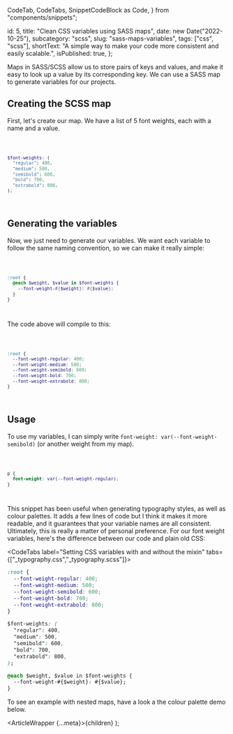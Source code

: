   CodeTab,
  CodeTabs,
  SnippetCodeBlock as Code,
} from "components/snippets";

  id: 5,
  title: "Clean CSS variables using SASS maps",
  date: new Date("2022-10-25"),
  subcategory: "scss",
  slug: "sass-maps-variables",
  tags: ["css", "scss"],
  shortText:
    "A simple way to make your code more consistent and easily scalable.",
  isPublished: true,
};

Maps in SASS/SCSS allow us to store pairs of keys and values, and make it easy to look up a value by its corresponding key. We can use a SASS map to generate variables for our projects.

## Creating the SCSS map

First, let's create our map. We have a list of 5 font weights, each with a name and a value.

<Code filename="_typography.scss">

```scss
$font-weights: (
  "regular": 400,
  "medium": 500,
  "semibold": 600,
  "bold": 700,
  "extrabold": 800,
);
```

</Code>

## Generating the variables

Now, we just need to generate our variables. We want each variable to follow the same naming convention, so we can make it really simple:

<Code filename="_typography.scss">

```scss
:root {
  @each $weight, $value in $font-weights {
    --font-weight-#{$weight}: #{$value};
  }
}
```

</Code>

The code above will compile to this:

<Code filename="_typography.scss">

```css
:root {
  --font-weight-regular: 400;
  --font-weight-medium: 500;
  --font-weight-semibold: 600;
  --font-weight-bold: 700;
  --font-weight-extrabold: 800;
}
```

</Code>

## Usage

To use my variables, I can simply write `font-weight: var(--font-weight-semibold)` (or another weight from my map).

<Code>

```css
p {
  font-weight: var(--font-weight-regular);
}
```

</Code>

This snippet has been useful when generating typography styles, as well as colour palettes. It adds a few lines of code but I think it makes it more readable, and it guarantees that your variable names are all consistent. Ultimately, this is really a matter of personal preference.
For our font weight variables, here's the difference between our code and plain old CSS:

<CodeTabs label="Setting CSS variables with and without the mixin" tabs={["_typography.css","_typography.scss"]}>

<CodeTab label="_typography.css">

```scss
:root {
  --font-weight-regular: 400;
  --font-weight-medium: 500;
  --font-weight-semibold: 600;
  --font-weight-bold: 700;
  --font-weight-extrabold: 800;
}
```

</CodeTab>

<CodeTab label="_typography.scss">

```css
$font-weights: (
  "regular": 400,
  "medium": 500,
  "semibold": 600,
  "bold": 700,
  "extrabold": 800,
);

@each $weight, $value in $font-weights {
  --font-weight-#{$weight}: #{$value};
}
```

</CodeTab>

</CodeTabs>

To see an example with nested maps, have a look a the colour palette demo below.

  <ArticleWrapper {...meta}>{children}</ArticleWrapper>
);
